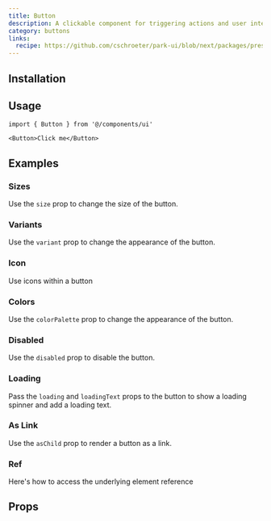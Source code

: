 ```yaml
---
title: Button
description: A clickable component for triggering actions and user interactions.
category: buttons
links:
  recipe: https://github.com/cschroeter/park-ui/blob/next/packages/preset/src/recipes/button.ts
---
```


<ComponentExample name="basic" />

## Installation

<InstallationGuide />

## Usage

```tsx
import { Button } from '@/components/ui'
```

```tsx
<Button>Click me</Button>
```

## Examples

### Sizes

Use the `size` prop to change the size of the button.

<ComponentExample name="sizes" />

### Variants

Use the `variant` prop to change the appearance of the button.

<ComponentExample name="variants" />

### Icon

Use icons within a button

<ComponentExample name="icon" />

### Colors

Use the `colorPalette` prop to change the appearance of the button.

<ComponentExample name="colors" />

### Disabled

Use the `disabled` prop to disable the button.

<ComponentExample name="disabled" />  

### Loading

Pass the `loading` and `loadingText` props to the button to show a loading spinner and add a loading text.

<ComponentExample name="loading" />

### As Link

Use the `asChild` prop to render a button as a link.

<ComponentExample name="as-link" />

### Ref

Here's how to access the underlying element reference

<ComponentExample name="ref" codeOnly />

## Props

<PropsTable />